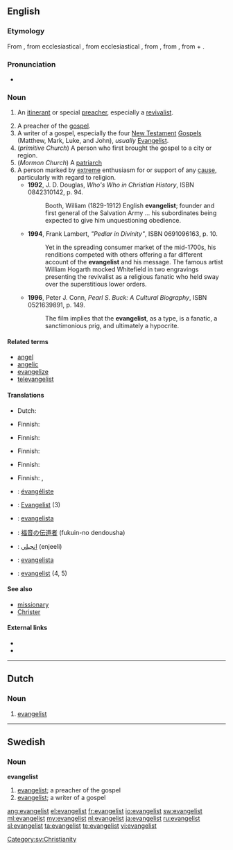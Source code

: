 {{also|Evangelist}}
==English==

===Etymology===
From {{etyl|fro}} {{term|evangeliste|lang=fro}}, from ecclesiastical {{etyl|la}} {{term|evangelista|lang=la}}, from ecclesiastical {{etyl|grc}} {{term|εὐαγγελιστής|sc=polytonic|tr=euangelistes||bringer of good news}}, from {{term|εὐαγγελίζεσθαι|sc=polytonic||to evangelize}}, from {{term|εὐάγγελος|sc=polytonic|tr=euangelos||bringing good news}}, from {{term|ευ-|sc=polytonic|tr=eu||good}} + {{term|ἀγγέλειν|tr=angelein|sc=polytonic||to announce}}.

===Pronunciation===
* {{IPA|/ɪˈvændʒəlɪst/}}

===Noun===
{{en-noun}}

# {{Christianity}} An [[itinerant]] or special [[preacher]], especially a [[revivalist]].
# A preacher of the [[gospel]].
# A writer of a gospel, especially the four [[New Testament]] [[Gospel]]s (Matthew, Mark, Luke, and John), ''usually'' [[Evangelist]].
# (''primitive Church'') A person who first brought the gospel to a city or region.
# (''Mormon Church'') A [[patriarch]]
# A person marked by [[extreme]] enthusiasm for or support of any [[cause]], particularly with regard to religion.
#* '''1992''', J. D. Douglas, ''Who's Who in Christian History'', ISBN 0842310142, p. 94.
#*: Booth, William (1829-1912) English '''evangelist'''; founder and first general of the Salvation Army ... his subordinates being expected to give him unquestioning obedience.
#* '''1994''', Frank Lambert, ''"Pedlar in Divinity"'', ISBN 0691096163, p. 10.
#*: Yet in the spreading consumer market of the mid-1700s, his renditions competed with others offering a far different account of the '''evangelist''' and his message. The famous artist William Hogarth mocked Whitefield in two engravings presenting the revivalist as a religious fanatic who held sway over the superstitious lower orders.
#* '''1996''', Peter J. Conn, ''Pearl S. Buck: A Cultural Biography'', ISBN 0521639891, p. 149.
#*: The film implies that the '''evangelist''', as a type, is a fanatic, a sanctimonious prig, and ultimately a hypocrite.

====Related terms====
* [[angel]]
* [[angelic]]
* [[evangelize]]
* [[televangelist]]

====Translations====
{{trans-top|itinerant or special preacher, especially a revivalist}}
* Dutch: {{t|nl|evangelist|m}}
{{trans-mid}}
* Finnish: {{t|fi|matkasaarnaaja}}
{{trans-bottom}}

{{trans-top|preacher of the gospel}}
* Finnish: {{t-|fi|evankelista}}
{{trans-mid}}
{{trans-bottom}}

{{trans-top|writer of a gospel}}
* Finnish: {{t-|fi|evankelista}}
{{trans-mid}}
{{trans-bottom}}

{{trans-top|primitive Church: person who first brought the gospel to a city or region}}
* Finnish: {{t|fi|evankelioija}}
{{trans-mid}}
{{trans-bottom}}

{{trans-top|Mormon Church: patriarch}}
{{trans-mid}}
{{trans-bottom}}

{{trans-top|person marked by extreme enthusiasm}}
* Finnish: {{t-|fi|kiihkoilija}}, {{t-|fi|intoilija}}
{{trans-mid}}
{{trans-bottom}}

{{checktrans-top}}
* {{ttbc|fr}}: [[évangéliste]]
* {{ttbc|de}}: [[Evangelist]] {{m}} (3)
* {{ttbc|it}}: [[evangelista]]
{{trans-mid}}
* {{ttbc|ja}}: [[福音]]の[[伝道者]] (fukuin-no dendousha)
* {{ttbc|fa}}: [[انجيلي]] (enjeeli)
* {{ttbc|es}}: [[evangelista]]
* {{ttbc|sv}}: [[evangelist]] {{c}} (4, 5)
{{trans-bottom}}

====See also====
* [[missionary]]
* [[Christer]]

====External links====
* {{R:Webster 1913}}
* {{R:Century 1911}}

----

==Dutch==
{{wikipedia|lang=nl}}

===Noun===
{{nl-noun|g=m||*}}

# {{Christianity|lang=nl}} [[#English|evangelist]]

----

==Swedish==

===Noun===
{{sv-noun-reg-er}}
'''evangelist''' {{c}}

# [[#English|evangelist]]; a preacher of the gospel
# [[#English|evangelist]]; a writer of a gospel

[[Category:sv:Christianity]]

[[ang:evangelist]]
[[el:evangelist]]
[[fr:evangelist]]
[[io:evangelist]]
[[sw:evangelist]]
[[ml:evangelist]]
[[my:evangelist]]
[[nl:evangelist]]
[[ja:evangelist]]
[[ru:evangelist]]
[[sl:evangelist]]
[[ta:evangelist]]
[[te:evangelist]]
[[vi:evangelist]]